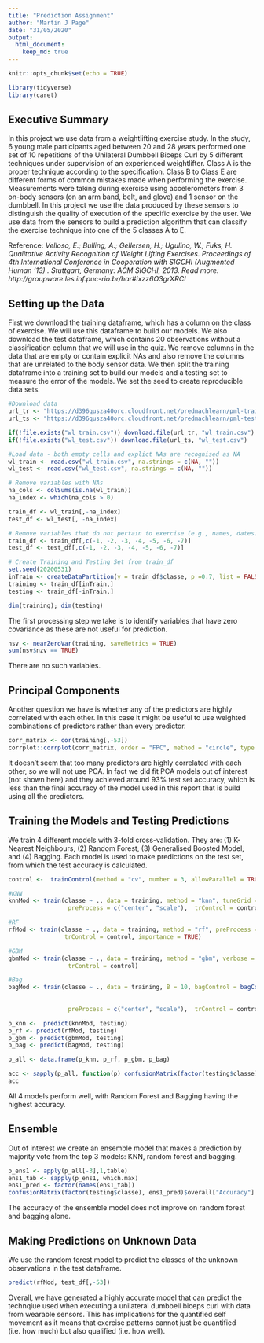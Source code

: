 ---
title: "Prediction Assignment"
author: "Martin J Page"
date: "31/05/2020"
output: 
  html_document:
    keep_md: true
---

```{r setup, include=FALSE, message = FALSE, warning=FALSE}
knitr::opts_chunk$set(echo = TRUE)

library(tidyverse)
library(caret)
```

## Executive Summary  
In this project we use data from a weightlifting exercise study. In the study, 6 young male participants aged between 20 and 28 years performed one set of 10 repetitions of the Unilateral Dumbbell Biceps Curl by 5 different techniques under supervision of an experienced weightlifter. Class A is the proper technique according to the specification. Class B to Class E are different forms of common mistakes made when performing the exercise. Measurements were taking during exercise using accelerometers from 3 on-body sensors (on an arm band, belt, and glove) and 1 sensor on the dumbbell. In this project we use the data produced by these sensors to distinguish the quality of execution of the specific exercise by the user. We use data from the sensors to build a prediction algorithm that can classify the exercise technique into one of the 5 classes A to E.  

Reference: 
*Velloso, E.; Bulling, A.; Gellersen, H.; Ugulino, W.; Fuks, H. Qualitative Activity Recognition of Weight Lifting Exercises. Proceedings of 4th International Conference in Cooperation with SIGCHI (Augmented Human '13) . Stuttgart, Germany: ACM SIGCHI, 2013. Read more: http://groupware.les.inf.puc-rio.br/har#ixzz6O3grXRCI*

## Setting up the Data  
First we download the training dataframe, which has a column on the class of exercise. We will use this dataframe to build our models. We also download the test dataframe, which contains 20 observations without a classification column that we will use in the quiz. We remove columns in the data that are empty or contain explicit NAs and also remove the columns that are unrelated to the body sensor data. We then split the training dataframe into a training set to build our models and a testing set to measure the error of the models. We set the seed to create reproducible data sets.  
```{r}
#Download data
url_tr <- "https://d396qusza40orc.cloudfront.net/predmachlearn/pml-training.csv"
url_ts <- "https://d396qusza40orc.cloudfront.net/predmachlearn/pml-testing.csv"

if(!file.exists("wl_train.csv")) download.file(url_tr, "wl_train.csv")
if(!file.exists("wl_test.csv")) download.file(url_ts, "wl_test.csv")

#Load data - both empty cells and explict NAs are recognised as NA 
wl_train <- read.csv("wl_train.csv", na.strings = c(NA, ""))
wl_test <- read.csv("wl_test.csv", na.strings = c(NA, ""))

# Remove variables with NAs
na_cols <- colSums(is.na(wl_train))
na_index <- which(na_cols > 0)

train_df <- wl_train[,-na_index]
test_df <- wl_test[, -na_index]

# Remove variables that do not pertain to exercise (e.g., names, dates)
train_df <- train_df[,c(-1, -2, -3, -4, -5, -6, -7)]
test_df <- test_df[,c(-1, -2, -3, -4, -5, -6, -7)]

# Create Training and Testing Set from train_df
set.seed(20200531)
inTrain <- createDataPartition(y = train_df$classe, p =0.7, list = FALSE)
training <- train_df[inTrain,]
testing <- train_df[-inTrain,]

dim(training); dim(testing)
```

The first processing step we take is to identify variables that have zero covariance as these are not useful for prediction.  
```{r}
nsv <- nearZeroVar(training, saveMetrics = TRUE)  
sum(nsv$nzv == TRUE)
```
There are no such variables.    

## Principal Components  
Another question we have is whether any of the predictors are highly correlated with each other. In this case it might be useful to use weighted combinations of predictors rather than every predictor.  
```{r, fig.height= 6, fig.width=7}
corr_matrix <- cor(training[,-53])
corrplot::corrplot(corr_matrix, order = "FPC", method = "circle", type = "lower", tl.cex = 0.6, tl.col = "black")
```
  
It doesn't seem that too many predictors are highly correlated with each other, so we will not use PCA. In fact we did fit PCA models out of interest (not shown here) and they achieved around 93% test set accuracy, which is less than the final accuracy of the model used in this report that is build using all the predictors.  

## Training the Models and Testing Predictions   
We train 4 different models with 3-fold cross-validation. They are: (1) K-Nearest Neighbours, (2) Random Forest, (3) Generalised Boosted Model, and (4) Bagging. Each model is used to make predictions on the test set, from which the test accuracy is calculated.   
```{r, cache=TRUE}
control <-  trainControl(method = "cv", number = 3, allowParallel = TRUE)

#KNN
knnMod <- train(classe ~ ., data = training, method = "knn", tuneGrid = data.frame(k = seq(3,21,2)), 
                 preProcess = c("center", "scale"),  trControl = control)

#RF
rfMod <- train(classe ~ ., data = training, method = "rf", preProcess = c("center", "scale"),
                trControl = control, importance = TRUE)

#GBM
gbmMod <- train(classe ~ ., data = training, method = "gbm", verbose = FALSE, preProcess = c("center", "scale"),
                 trControl = control)

#Bag
bagMod <- train(classe ~ ., data = training, B = 10, bagControl = bagControl(fit = ctreeBag$fit,
                                                                          predict = ctreeBag$pred,
                                                                          aggregate = ctreeBag$aggregate),
                 preProcess = c("center", "scale"),  trControl = control)

p_knn <-  predict(knnMod, testing)
p_rf <- predict(rfMod, testing)
p_gbm <- predict(gbmMod, testing)
p_bag <- predict(bagMod, testing)

p_all <- data.frame(p_knn, p_rf, p_gbm, p_bag)

acc <- sapply(p_all, function(p) confusionMatrix(factor(testing$classe), p)$overall["Accuracy"])
acc
```
All 4 models perform well, with Random Forest and Bagging having the highest accuracy.   

## Ensemble  
Out of interest we create an ensemble model that makes a prediction by majority vote from the top 3 models: KNN, random forest and bagging.  
```{r}
p_ens1 <- apply(p_all[-3],1,table)
ens1_tab <- sapply(p_ens1, which.max)
ens1_pred <- factor(names(ens1_tab))
confusionMatrix(factor(testing$classe), ens1_pred)$overall["Accuracy"]
```
The accuracy of the ensemble model does not improve on random forest and bagging alone.   

## Making Predictions on Unknown Data  
We use the random forest model to predict the classes of the unknown observations in the test dataframe.  
```{r}
predict(rfMod, test_df[,-53])
```
Overall, we have generated a highly accurate model that can predict the technqiue used when executing a unilateral dumbbell biceps curl with data from wearable sensors. This has implications for the quantified self movement as it means that exercise patterns cannot just be quantified (i.e. how much) but also qualified (i.e. how well).